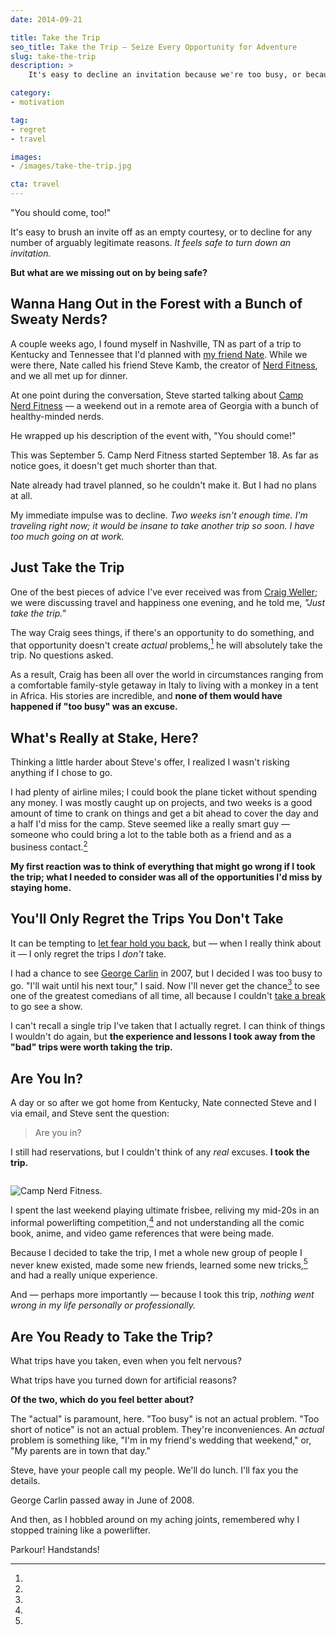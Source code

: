 ```yaml
---
date: 2014-09-21

title: Take the Trip
seo_title: Take the Trip — Seize Every Opportunity for Adventure
slug: take-the-trip
description: >
    It's easy to decline an invitation because we're too busy, or because new adventures can feel uncomfortable. But what are we missing out on by staying home?

category:
- motivation

tag:
- regret
- travel

images:
- /images/take-the-trip.jpg

cta: travel
---
```



"You should come, too!"

It's easy to brush an invite off as an empty courtesy, or to decline for any
number of arguably legitimate reasons. _It feels safe to turn down an
invitation._

**But what are we missing out on by being safe?**

## Wanna Hang Out in the Forest with a Bunch of Sweaty Nerds?

A couple weeks ago, I found myself in Nashville, TN as part of a trip to
Kentucky and Tennessee that I'd planned with [my friend Nate][1]. While we were
there, Nate called his friend Steve Kamb, the creator of [Nerd Fitness][2], and
we all met up for dinner.

At one point during the conversation, Steve started talking about [Camp Nerd
Fitness][3] — a weekend out in a remote area of Georgia with a bunch of
healthy-minded nerds.

He wrapped up his description of the event with, "You should come!"

This was September 5. Camp Nerd Fitness started September 18. As far as notice
goes, it doesn't get much shorter than that.

Nate already had travel planned, so he couldn't make it. But I had no plans at
all.

My immediate impulse was to decline. _Two weeks isn't enough time. I'm traveling
right now; it would be insane to take another trip so soon. I have too much
going on at work._

## Just Take the Trip

One of the best pieces of advice I've ever received was from [Craig Weller][4];
we were discussing travel and happiness one evening, and he told me, _"Just take
the trip."_

The way Craig sees things, if there's an opportunity to do something, and that
opportunity doesn't create _actual_ problems,[^actual-problems] he will
absolutely take the trip. No questions asked.

As a result, Craig has been all over the world in circumstances ranging from a
comfortable family-style getaway in Italy to living with a monkey in a tent in
Africa. His stories are incredible, and **none of them would have happened if
"too busy" was an excuse.**

## What's Really at Stake, Here?

Thinking a little harder about Steve's offer, I realized I wasn't risking
anything if I chose to go.

I had plenty of airline miles; I could book the plane ticket without spending
any money. I was mostly caught up on projects, and two weeks is a good amount of
time to crank on things and get a bit ahead to cover the day and a half I'd miss
for the camp. Steve seemed like a really smart guy — someone who could bring a
lot to the table both as a friend and as a business contact.[^call-me]

**My first reaction was to think of everything that might go wrong if I took the trip; what I needed to consider was all of the opportunities I'd miss by staying home.**

## You'll Only Regret the Trips You Don't Take

It can be tempting to [let fear hold you back][5], but — when I really think
about it — I only regret the trips I _don't_ take.

I had a chance to see [George Carlin][6] in 2007, but I decided I was too busy
to go. "I'll wait until his next tour," I said. Now I'll never get the
chance[^george-carlin] to see one of the greatest comedians of all time, all
because I couldn't [take a break][7] to go see a show.

I can't recall a single trip I've taken that I actually regret. I can think of
things I wouldn't do again, but **the experience and lessons I took away from
the "bad" trips were worth taking the trip.**

## Are You In?

A day or so after we got home from Kentucky, Nate connected Steve and I via
email, and Steve sent the question:

> Are you in?

I still had reservations, but I couldn't think of any _real_ excuses. **I took the trip.**

<Image creditLink="http://www.willbyington.com/" credit="Will Byington">

  ![Camp Nerd Fitness.](images/1514573_10152988144498488_2980244324311718297_n.jpg)

</Image>

I spent the last weekend playing ultimate frisbee, reliving my mid-20s in an
informal powerlifting competition,[^powerlifter] and not understanding all the
comic book, anime, and video game references that were being made.

Because I decided to take the trip, I met a whole new group of people I never
knew existed, made some new friends, learned some new tricks,[^new-tricks] and
had a really unique experience.

And — perhaps more importantly — because I took this trip, _nothing went wrong
in my life personally or professionally._

## Are You Ready to Take the Trip?

What trips have you taken, even when you felt nervous?

What trips have you turned down for artificial reasons?

**Of the two, which do you feel better about?**

[^actual-problems]:
  The "actual" is paramount, here. "Too busy" is not an actual problem. "Too short of notice" is not an actual problem. They're inconveniences. An _actual_ problem is something like, "I'm in my friend's wedding that weekend," or, "My parents are in town that day."

[^call-me]:
  Steve, have your people call my people. We'll do lunch. I'll fax you the details.

[^george-carlin]:
  George Carlin passed away in June of 2008.

[^powerlifter]:
  And then, as I hobbled around on my aching joints, remembered why I stopped training like a powerlifter.

[^new-tricks]:
  Parkour! Handstands!

[1]: /best-friends/
[2]: http://www.nerdfitness.com/
[3]: http://camp.nerdfitness.com/
[4]: http://barefootfts.com/instructors/craig-weller
[5]: /fear/
[6]: https://youtu.be/14tBBSFF90c
[7]: /better-productivity-work-less/
